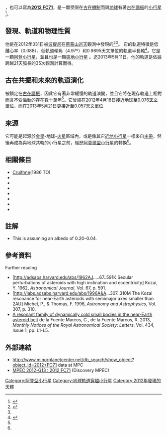 {{DISPLAYTITLE:{{mp|2012 FC|71}}}}
{{Infobox planet
| bgcolour = #FFFFC0
| name = {{mp|2012 FC|71}}
| image = 
| caption = 
| discovery = yes
| discoverer = [[A._Boattini|A. Boattini]] ([[萊蒙山巡天數據|萊蒙山巡天]])
| discovered = 2012年3月31日
| mp_name = {{mp|2012 FC|71}}
| alt_names = 
| mp_category=[[阿登型小行星|阿登]] [[近地天體|NEO]]<ref name=MPCatenlist>{{Cite web |url=http://www.minorplanetcenter.org/iau/lists/Atens.html |title=List Of Aten Minor Planets |accessdate=2013-09-23 |archive-date=2010-06-14 |archive-url=https://web.archive.org/web/20100614034948/http://www.minorplanetcenter.org/iau/lists/Atens.html |dead-url=no }}</ref><ref name=jpldata/><br>[[地球軌道穿越小行星|地球掠過者]]
| orbit_ref = <ref name=jpldata>{{JPL Small Body|id=3602157}} Retrieved 2013-05-11</ref><ref name=AstDys>[http://hamilton.dm.unipi.it/astdys/index.php?pc=1.1.0&n=2012+FC71 AstDys-2 on 2012 FC71] {{Wayback|url=http://hamilton.dm.unipi.it/astdys/index.php?pc=1.1.0&n=2012+FC71 |date=20180927035526 }} Retrieved 2013-05-11</ref><ref name=NEODyS>[http://newton.dm.unipi.it/neodys2/index.php?pc=1.1.0&n=2012+FC71 NEODyS-2 on 2012 FC71] {{Wayback|url=http://newton.dm.unipi.it/neodys2/index.php?pc=1.1.0&n=2012+FC71 |date=20180927034306 }} Retrieved 2013-05-11</ref>
| epoch =  2013年4月18日 ([[儒略日|JD]] 2456400.5)
| aphelion = 1.07629[[天文單位|AU]]
| perihelion = 0.9028 AU
| semimajor = 0.98953 AU
| eccentricity = 0.0877
| period = 0.98 [[年|y]] (359.536 [[日|d]])
| inclination = 4.97[[度|°]]
| asc_node = 38.708°
| arg_peri = 347.76°
| mean_anomaly = 186.20°
| physical_characteristics = yes
| dimensions = 20-40 m{{ref label|A|a|none}}<ref>{{Cite web |url=http://neo.jpl.nasa.gov/glossary/h.html |title=Absolute-magnitude conversion table (H) |accessdate=2013-09-23 |archive-date=2009-12-17 |archive-url=https://web.archive.org/web/20091217073045/http://neo.jpl.nasa.gov/glossary/h.html |dead-url=no }}</ref>
| mass = 
| density = 
| rotation = 
| albedo = 
| single_temperature = 
| spectral_type = 
| abs_magnitude = 25.2<ref name=jpldata/>
}}
'''{{mp|2012 FC|71}}'''，也可以寫為'''[[天體命名#小行星|2012 FC71]]'''，是一顆受限在[[古在機制|古在機制]]而與[[地球|地球]]有著[[古在機制|古在諧振]]的[[小行星|小行星]]<ref name=dynamics>{{Cite journal|title=A resonant family of dynamically cold small bodies in the near-Earth asteroid belt|first1=C.|last1=de la Fuente Marcos|last2=de la Fuente Marcos|first2=R.|date=July 2013|journal=[[Monthly_Notices_of_the_Royal_Astronomical_Society:_Letters|Monthly Notices of the Royal Astronomical Society: Letters]]|volume=434|issue=1|pages=L1-L5|doi=10.1093/mnrasl/slt062|url=http://adsabs.harvard.edu/doi/10.1093/mnrasl/slt062|arxiv=1305.2825|bibcode=2013MNRAS.434L...1D|access-date=2013-09-23|archive-date=2019-09-06|archive-url=https://web.archive.org/web/20190906151624/http://adsabs.harvard.edu/doi/10.1093/mnrasl/slt062|dead-url=no}}</ref>。

==  發現、軌道和物理性質 ==
他是在2012年331日被[[波提尼|波提尼]]在[[萊蒙山巡天數據|萊蒙山巡天]]觀測中發現的<ref name=discovery>{{Cite web |url=http://www.minorplanetcenter.net/mpec/K12/K12G13.html |title=Discovery MPEC |accessdate=2013-09-23 |archive-date=2017-02-04 |archive-url=https://web.archive.org/web/20170204005855/http://www.minorplanetcenter.net/mpec/K12/K12G13.html |dead-url=no }}</ref><ref name=mpc/>。 
它的軌道特徵是低離心率（0.088）、低軌道傾角（4.97º）和0.9895天文單位的軌道半長軸<ref name=mpc>{{Cite web |url=http://www.minorplanetcenter.net/db_search/show_object?object_id=2012+FC71&commit=Show |title=MPC data on 2012 FC71 |accessdate=2013-09-23 |archive-date=2016-03-03 |archive-url=https://web.archive.org/web/20160303172017/http://www.minorplanetcenter.net/db_search/show_object?object_id=2012+FC71&commit=Show |dead-url=no }}</ref>。它是一顆[[阿登型小行星|阿登]][[小行星|小行星]]，並且也是一顆[[地球軌道穿越小行星|掠地小行星]] 。迄2013年5月11日，他的軌道是依據跨越21天弧長的35次觀測計算而得。

== 古在共振和未來的軌道演化 ==
{{mp|2012 FC|71}}被鎖定在[[古在機制|古在諧振]]，因此它有著非常緩慢的軌道演變，並且它將在現存軌道上相對而言不受攝動的存在數十萬年<ref name=dynamics/>。它曾經在2012年4月18日接近地球至0.076[[天文單位|天文單位]]，而在2013年5月21日更接近至0.057天文單位

== 來源 ==
它可能是起源於[[金星|金星]]-地球-[[火星|火星]]區域內，或是像其它[[近地天體|近地小行星]]一樣來自[[小行星帶|主帶]]，然後再成為與地球共軌的小行星之前，經歷[[阿莫爾型小行星|阿莫爾型小行星]]的轉換<ref name=dynamics/>。

== 相關條目 ==
* [[小行星3753|Cruithne]](1986 TO)
* {{mpl|2001 GO|2}}
* {{mpl|2002 AA|29}}
* {{mpl|2003 YN|107}}
* {{mpl|2006 JY|26}}
* {{mpl|2009 SH|2}}
* {{mpl|2010 SO|16}}
* {{mpl|2013 BS|45}}

== 註解 ==
{{refbegin}}
* {{note label|A|a|none}} This is assuming an albedo of 0.20–0.04.
{{refend}}

== 參考資料 ==
{{reflist}}
;Further reading
* [http://adsabs.harvard.edu/abs/1962AJ.....67..591K Secular perturbations of asteroids with high inclination and eccentricity]{{Wayback|url=http://adsabs.harvard.edu/abs/1962AJ.....67..591K |date=20190925021237 }} Kozai, Y. 1962, ''Astronomical Journal'', Vol. 67, p. 591.  
* [http://labs.adsabs.harvard.edu/abs/1996A&A...307..310M The Kozai resonance for near-Earth asteroids with semimajor axes smaller than 2AU]{{dead link|date=十一月 2017 |bot=InternetArchiveBot }} Michel, P., & Thomas, F. 1996, ''Astronomy and Astrophysics'', Vol. 307, p. 310.
* [http://mnrasl.oxfordjournals.org/content/434/1/L1.abstract A resonant family of dynamically cold small bodies in the near-Earth asteroid belt] {{Webarchive|url=https://archive.today/20130806141820/http://mnrasl.oxfordjournals.org/content/434/1/L1.abstract |date=2013-08-06 }} de la Fuente Marcos, C., de la Fuente Marcos, R. 2013, ''Monthly Notices of the Royal Astronomical Society: Letters'', Vol. 434, Issue 1, pp. L1-L5.

== 外部連結 ==
* http://www.minorplanetcenter.net/db_search/show_object?object_id=2012+FC71{{Wayback|url=http://www.minorplanetcenter.net/db_search/show_object?object_id=2012+FC71 |date=20170204010342 }} data at MPC
* [http://www.minorplanetcenter.net/mpec/K12/K12G13.html MPEC 2012-G13 : 2012 FC71]{{Wayback|url=http://www.minorplanetcenter.net/mpec/K12/K12G13.html |date=20170204005855 }} (Discovery MPEC)

{{小天體}}
{{地球}}

{{DEFAULTSORT:2012 FC71}}
[[Category:阿登型小行星|Category:阿登型小行星]]
[[Category:地球軌道穿越小行星|Category:地球軌道穿越小行星]]
[[Category:2012年發現的天體|Category:2012年發現的天體]]